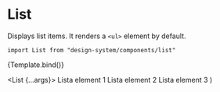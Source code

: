 

<Meta title="Components/List" component={List} />

# List

Displays list items. It renders a `<ul>` element by default.

`import List from "design-system/components/list"`

<Canvas>
  <Story
    name="Overview"
    args={{
      gap: 8,
    }}
  >
    {Template.bind()}
  </Story>
</Canvas>

<ArgsTable />

  <List {...args}>
    <ListItem iconName="check">Lista element 1 </ListItem>
    <ListItem iconName="check" variant="gray">
      Lista element 2
    </ListItem>
    <ListItem iconName="check">Lista element 3 </ListItem>
  </List>
)
